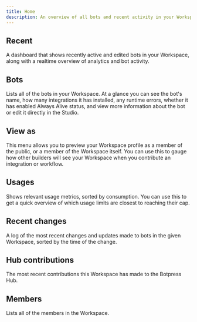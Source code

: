 ```yaml
---
title: Home
description: An overview of all bots and recent activity in your Workspace.
---
```


## Recent

A dashboard that shows recently active and edited bots in your Workspace, along with a realtime overview of analytics and bot activity.

## Bots

Lists all of the bots in your Workspace. At a glance you can see the bot's name, how many integrations it has installed, any runtime errors, whether it has enabled Always Alive status, and view more information about the bot or edit it directly in the Studio.

## View as

This menu allows you to preview your Workspace profile as a member of the public, or a member of the Workspace itself. You can use this to gauge how other builders will see your Workspace when you contribute an integration or workflow.

## Usages

Shows relevant usage metrics, sorted by consumption. You can use this to get a quick overview of which usage limits are closest to reaching their cap.

## Recent changes

A log of the most recent changes and updates made to bots in the given Workspace, sorted by the time of the change.

## Hub contributions

The most recent contributions this Workspace has made to the Botpress Hub.

## Members

Lists all of the members in the Workspace.
